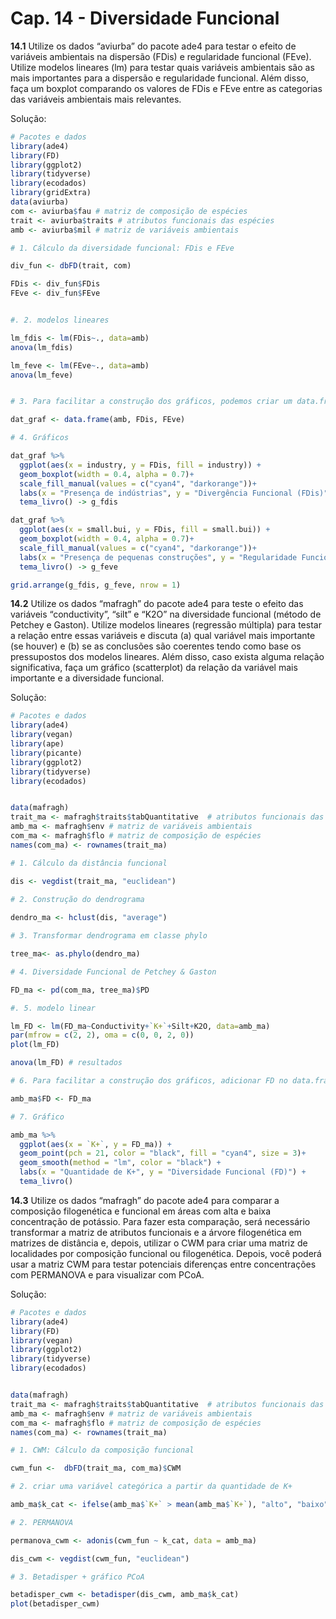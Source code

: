 # Cap. 14 - Diversidade Funcional {-}

**14.1**
Utilize os dados “aviurba” do pacote ade4 para testar o efeito de variáveis ambientais na dispersão (FDis) e regularidade funcional (FEve). Utilize modelos lineares (lm) para testar quais variáveis ambientais são as mais importantes para a dispersão e regularidade funcional. Além disso, faça um boxplot comparando os valores de FDis e FEve entre as categorias das variáveis ambientais mais relevantes. 


Solução:
```r

# Pacotes e dados
library(ade4)
library(FD)
library(ggplot2)
library(tidyverse)
library(ecodados)
library(gridExtra)
data(aviurba)
com <- aviurba$fau # matriz de composição de espécies 
trait <- aviurba$traits # atributos funcionais das espécies
amb <- aviurba$mil # matriz de variáveis ambientais

# 1. Cálculo da diversidade funcional: FDis e FEve

div_fun <- dbFD(trait, com)

FDis <- div_fun$FDis
FEve <- div_fun$FEve


#. 2. modelos lineares

lm_fdis <- lm(FDis~., data=amb)
anova(lm_fdis)

lm_feve <- lm(FEve~., data=amb)
anova(lm_feve)


# 3. Para facilitar a construção dos gráficos, podemos criar um data.frame

dat_graf <- data.frame(amb, FDis, FEve)

# 4. Gráficos

dat_graf %>% 
  ggplot(aes(x = industry, y = FDis, fill = industry)) +
  geom_boxplot(width = 0.4, alpha = 0.7)+
  scale_fill_manual(values = c("cyan4", "darkorange"))+
  labs(x = "Presença de indústrias", y = "Divergência Funcional (FDis)") +
  tema_livro() -> g_fdis

dat_graf %>% 
  ggplot(aes(x = small.bui, y = FDis, fill = small.bui)) +
  geom_boxplot(width = 0.4, alpha = 0.7)+
  scale_fill_manual(values = c("cyan4", "darkorange"))+
  labs(x = "Presença de pequenas construções", y = "Regularidade Funcional (FEve)") +
  tema_livro() -> g_feve

grid.arrange(g_fdis, g_feve, nrow = 1)

```

**14.2**
Utilize os dados “mafragh” do pacote ade4 para teste o efeito das variáveis “conductivity”, “silt” e “K2O” na diversidade funcional (método de Petchey e Gaston). Utilize modelos lineares (regressão múltipla) para testar a relação entre essas variáveis e discuta (a) qual variável mais importante (se houver) e (b) se as conclusões são coerentes tendo como base os pressupostos dos modelos lineares. Além disso, caso exista alguma relação significativa, faça um gráfico (scatterplot) da relação da variável mais importante e a diversidade funcional.

Solução:
```r

# Pacotes e dados
library(ade4)
library(vegan)
library(ape)
library(picante)
library(ggplot2)
library(tidyverse)
library(ecodados)


data(mafragh)
trait_ma <- mafragh$traits$tabQuantitative  # atributos funcionais das espécies
amb_ma <- mafragh$env # matriz de variáveis ambientais
com_ma <- mafragh$flo # matriz de composição de espécies
names(com_ma) <- rownames(trait_ma)

# 1. Cálculo da distância funcional

dis <- vegdist(trait_ma, "euclidean")
  
# 2. Construção do dendrograma  

dendro_ma <- hclust(dis, "average")

# 3. Transformar dendrograma em classe phylo  

tree_ma<- as.phylo(dendro_ma)

# 4. Diversidade Funcional de Petchey & Gaston

FD_ma <- pd(com_ma, tree_ma)$PD

#. 5. modelo linear

lm_FD <- lm(FD_ma~Conductivity+`K+`+Silt+K2O, data=amb_ma)
par(mfrow = c(2, 2), oma = c(0, 0, 2, 0))
plot(lm_FD)

anova(lm_FD) # resultados

# 6. Para facilitar a construção dos gráficos, adicionar FD no data.frame amb_ma

amb_ma$FD <- FD_ma

# 7. Gráfico

amb_ma %>% 
  ggplot(aes(x = `K+`, y = FD_ma)) +
  geom_point(pch = 21, color = "black", fill = "cyan4", size = 3)+
  geom_smooth(method = "lm", color = "black") +
  labs(x = "Quantidade de K+", y = "Diversidade Funcional (FD)") +
  tema_livro() 

```

**14.3** Utilize os dados “mafragh” do pacote ade4 para comparar a composição filogenética e funcional em áreas com alta e baixa concentração de potássio. Para fazer esta comparação, será necessário transformar a matriz de atributos funcionais e a árvore filogenética em matrizes de distância e, depois, utilizar o CWM para criar uma matriz de localidades por composição funcional ou filogenética. Depois, você poderá usar a matriz CWM para testar potenciais diferenças entre concentrações com PERMANOVA e para visualizar com PCoA.

Solução:
```r

# Pacotes e dados
library(ade4)
library(FD)
library(vegan)
library(ggplot2)
library(tidyverse)
library(ecodados)


data(mafragh)
trait_ma <- mafragh$traits$tabQuantitative  # atributos funcionais das espécies
amb_ma <- mafragh$env # matriz de variáveis ambientais
com_ma <- mafragh$flo # matriz de composição de espécies
names(com_ma) <- rownames(trait_ma)

# 1. CWM: Cálculo da composição funcional

cwm_fun <-  dbFD(trait_ma, com_ma)$CWM 

# 2. criar uma variável categórica a partir da quantidade de K+

amb_ma$k_cat <- ifelse(amb_ma$`K+` > mean(amb_ma$`K+`), "alto", "baixo")

# 2. PERMANOVA

permanova_cwm <- adonis(cwm_fun ~ k_cat, data = amb_ma)

dis_cwm <- vegdist(cwm_fun, "euclidean")

# 3. Betadisper + gráfico PCoA

betadisper_cwm <- betadisper(dis_cwm, amb_ma$k_cat)
plot(betadisper_cwm)

```


